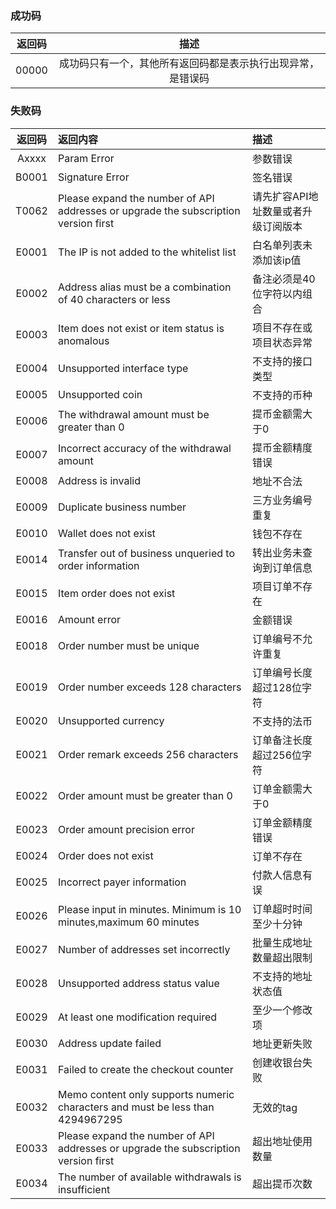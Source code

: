 ### 成功码
| 返回码 | 描述 |
| :-----: | :-----: |
| 00000 | 成功码只有一个，其他所有返回码都是表示执行出现异常，是错误码 |
### 失败码
| 返回码  | 返回内容 | 描述 |
| :-----: | :------- | :--- |
| Axxxx   | Param Error | 参数错误 |
| B0001   | Signature Error | 签名错误 |
| T0062   | Please expand the number of API addresses or upgrade the subscription version first | 请先扩容API地址数量或者升级订阅版本 |
| E0001   | The IP is not added to the whitelist list | 白名单列表未添加该ip值 |
| E0002   | Address alias must be a combination of 40 characters or less | 备注必须是40位字符以内组合 |
| E0003   | Item does not exist or item status is anomalous | 项目不存在或项目状态异常 |
| E0004   | Unsupported interface type | 不支持的接口类型 |
| E0005   | Unsupported coin | 不支持的币种 |
| E0006   | The withdrawal amount must be greater than 0 | 提币金额需大于0 |
| E0007   | Incorrect accuracy of the withdrawal amount | 提币金额精度错误 |
| E0008   | Address is invalid | 地址不合法 |
| E0009   | Duplicate business number | 三方业务编号重复 |
| E0010   | Wallet does not exist | 钱包不存在 |
| E0014   | Transfer out of business unqueried to order information | 转出业务未查询到订单信息 |
| E0015   | Item order does not exist | 项目订单不存在 |
| E0016   | Amount error | 金额错误 |
| E0018   | Order number must be unique | 订单编号不允许重复 |
| E0019   | Order number exceeds 128 characters | 订单编号长度超过128位字符 |
| E0020   | Unsupported currency | 不支持的法币 |
| E0021   | Order remark exceeds 256 characters | 订单备注长度超过256位字符 |
| E0022   | Order amount must be greater than 0 | 订单金额需大于0 |
| E0023   | Order amount precision error | 订单金额精度错误 |
| E0024   | Order does not exist | 订单不存在 |
| E0025   | Incorrect payer information | 付款人信息有误 |
| E0026   | Please input in minutes. Minimum is 10 minutes,maximum 60 minutes | 订单超时时间至少十分钟 |
| E0027   | Number of addresses set incorrectly | 批量生成地址数量超出限制 |
| E0028   | Unsupported address status value | 不支持的地址状态值 |
| E0029   | At least one modification required | 至少一个修改项 |
| E0030   | Address update failed | 地址更新失败 |
| E0031   | Failed to create the checkout counter | 创建收银台失败 |
| E0032   | Memo content only supports numeric characters and must be less than 4294967295 | 无效的tag |
| E0033   | Please expand the number of API addresses or upgrade the subscription version first | 超出地址使用数量 |
| E0034   | The number of available withdrawals is insufficient | 超出提币次数 |